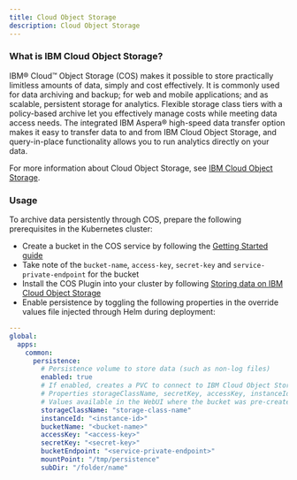 ```yaml
---
title: Cloud Object Storage
description: Cloud Object Storage
---
```


### What is IBM Cloud Object Storage?

IBM® Cloud&trade; Object Storage (COS) makes it possible to store practically limitless amounts of data, simply and cost effectively.
It is commonly used for data archiving and backup; for web and mobile applications; and as scalable, persistent storage for analytics.
Flexible storage class tiers with a policy-based archive let you effectively manage costs while meeting data access needs.
The integrated IBM Aspera® high-speed data transfer option makes it easy to transfer data to and from IBM Cloud Object Storage, and query-in-place functionality allows you to run analytics directly on your data.

For more information about Cloud Object Storage, see [IBM Cloud Object Storage](https://www.ibm.com/cloud/object-storage).

### Usage

To archive data persistently through COS, prepare the following prerequisites in the Kubernetes cluster:

* Create a bucket in the COS service by following the [Getting Started guide](https://cloud.ibm.com/docs/services/cloud-object-storage?topic=cloud-object-storage-getting-started)
* Take note of the `bucket-name`, `access-key`, `secret-key` and `service-private-endpoint` for the bucket
* Install the COS Plugin into your cluster by following [Storing data on IBM Cloud Object Storage](https://cloud.ibm.com/docs/containers?topic=containers-object_storage)
* Enable persistence by toggling the following properties in the override values file injected through Helm during deployment:

```yaml path=override-values.yaml
---
global:
  apps:
    common:
      persistence:
        # Persistence volume to store data (such as non-log files)
        enabled: true
        # If enabled, creates a PVC to connect to IBM Cloud Object Storage
        # Properties storageClassName, secretKey, accessKey, instanceId, and bucketName are required
        # Values available in the WebUI where the bucket was pre-created
        storageClassName: "storage-class-name"
        instanceId: "<instance-id>"
        bucketName: "<bucket-name>"
        accessKey: "<access-key>"
        secretKey: "<secret-key>"
        bucketEndpoint: "<service-private-endpoint>"
        mountPoint: "/tmp/persistence"
        subDir: "/folder/name"
```

